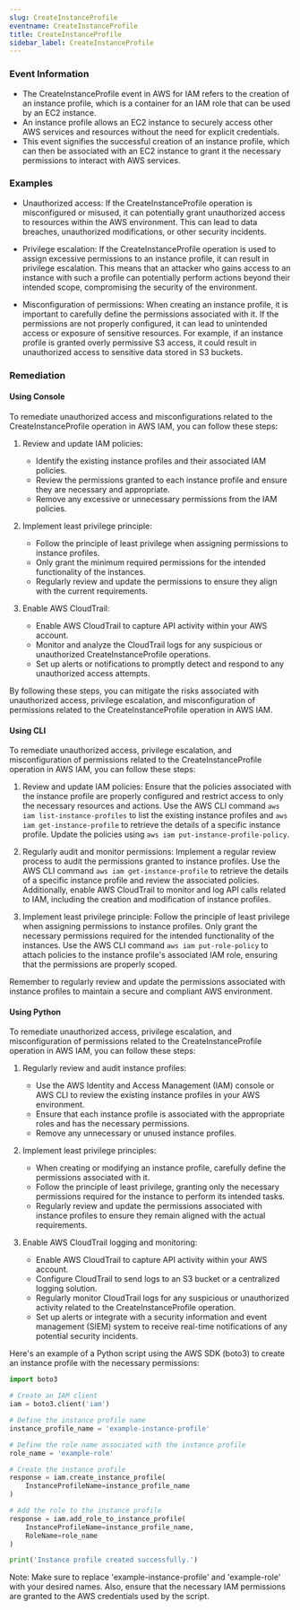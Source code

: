 ```yaml
--- 
slug: CreateInstanceProfile
eventname: CreateInstanceProfile
title: CreateInstanceProfile
sidebar_label: CreateInstanceProfile
---
```

                       
### Event Information

- The CreateInstanceProfile event in AWS for IAM refers to the creation of an instance profile, which is a container for an IAM role that can be used by an EC2 instance.
- An instance profile allows an EC2 instance to securely access other AWS services and resources without the need for explicit credentials.
- This event signifies the successful creation of an instance profile, which can then be associated with an EC2 instance to grant it the necessary permissions to interact with AWS services.


### Examples

- Unauthorized access: If the CreateInstanceProfile operation is misconfigured or misused, it can potentially grant unauthorized access to resources within the AWS environment. This can lead to data breaches, unauthorized modifications, or other security incidents.

- Privilege escalation: If the CreateInstanceProfile operation is used to assign excessive permissions to an instance profile, it can result in privilege escalation. This means that an attacker who gains access to an instance with such a profile can potentially perform actions beyond their intended scope, compromising the security of the environment.

- Misconfiguration of permissions: When creating an instance profile, it is important to carefully define the permissions associated with it. If the permissions are not properly configured, it can lead to unintended access or exposure of sensitive resources. For example, if an instance profile is granted overly permissive S3 access, it could result in unauthorized access to sensitive data stored in S3 buckets.

### Remediation

#### Using Console

To remediate unauthorized access and misconfigurations related to the CreateInstanceProfile operation in AWS IAM, you can follow these steps:

1. Review and update IAM policies: 
   - Identify the existing instance profiles and their associated IAM policies.
   - Review the permissions granted to each instance profile and ensure they are necessary and appropriate.
   - Remove any excessive or unnecessary permissions from the IAM policies.

2. Implement least privilege principle:
   - Follow the principle of least privilege when assigning permissions to instance profiles.
   - Only grant the minimum required permissions for the intended functionality of the instances.
   - Regularly review and update the permissions to ensure they align with the current requirements.

3. Enable AWS CloudTrail:
   - Enable AWS CloudTrail to capture API activity within your AWS account.
   - Monitor and analyze the CloudTrail logs for any suspicious or unauthorized CreateInstanceProfile operations.
   - Set up alerts or notifications to promptly detect and respond to any unauthorized access attempts.

By following these steps, you can mitigate the risks associated with unauthorized access, privilege escalation, and misconfiguration of permissions related to the CreateInstanceProfile operation in AWS IAM.

#### Using CLI

To remediate unauthorized access, privilege escalation, and misconfiguration of permissions related to the CreateInstanceProfile operation in AWS IAM, you can follow these steps:

1. Review and update IAM policies: Ensure that the policies associated with the instance profile are properly configured and restrict access to only the necessary resources and actions. Use the AWS CLI command `aws iam list-instance-profiles` to list the existing instance profiles and `aws iam get-instance-profile` to retrieve the details of a specific instance profile. Update the policies using `aws iam put-instance-profile-policy`.

2. Regularly audit and monitor permissions: Implement a regular review process to audit the permissions granted to instance profiles. Use the AWS CLI command `aws iam get-instance-profile` to retrieve the details of a specific instance profile and review the associated policies. Additionally, enable AWS CloudTrail to monitor and log API calls related to IAM, including the creation and modification of instance profiles.

3. Implement least privilege principle: Follow the principle of least privilege when assigning permissions to instance profiles. Only grant the necessary permissions required for the intended functionality of the instances. Use the AWS CLI command `aws iam put-role-policy` to attach policies to the instance profile's associated IAM role, ensuring that the permissions are properly scoped.

Remember to regularly review and update the permissions associated with instance profiles to maintain a secure and compliant AWS environment.

#### Using Python

To remediate unauthorized access, privilege escalation, and misconfiguration of permissions related to the CreateInstanceProfile operation in AWS IAM, you can follow these steps:

1. Regularly review and audit instance profiles:
   - Use the AWS Identity and Access Management (IAM) console or AWS CLI to review the existing instance profiles in your AWS environment.
   - Ensure that each instance profile is associated with the appropriate roles and has the necessary permissions.
   - Remove any unnecessary or unused instance profiles.

2. Implement least privilege principles:
   - When creating or modifying an instance profile, carefully define the permissions associated with it.
   - Follow the principle of least privilege, granting only the necessary permissions required for the instance to perform its intended tasks.
   - Regularly review and update the permissions associated with instance profiles to ensure they remain aligned with the actual requirements.

3. Enable AWS CloudTrail logging and monitoring:
   - Enable AWS CloudTrail to capture API activity within your AWS account.
   - Configure CloudTrail to send logs to an S3 bucket or a centralized logging solution.
   - Regularly monitor CloudTrail logs for any suspicious or unauthorized activity related to the CreateInstanceProfile operation.
   - Set up alerts or integrate with a security information and event management (SIEM) system to receive real-time notifications of any potential security incidents.

Here's an example of a Python script using the AWS SDK (boto3) to create an instance profile with the necessary permissions:

```python
import boto3

# Create an IAM client
iam = boto3.client('iam')

# Define the instance profile name
instance_profile_name = 'example-instance-profile'

# Define the role name associated with the instance profile
role_name = 'example-role'

# Create the instance profile
response = iam.create_instance_profile(
    InstanceProfileName=instance_profile_name
)

# Add the role to the instance profile
response = iam.add_role_to_instance_profile(
    InstanceProfileName=instance_profile_name,
    RoleName=role_name
)

print('Instance profile created successfully.')
```

Note: Make sure to replace 'example-instance-profile' and 'example-role' with your desired names. Also, ensure that the necessary IAM permissions are granted to the AWS credentials used by the script.


 